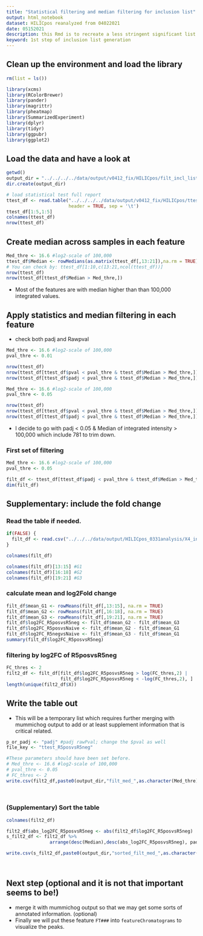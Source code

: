 ```yaml
---
title: "Statistical filtering and median filtering for inclusion list"
output: html_notebook
dataset: HILICpos reanalyzed from 04022021
date: 05152021
description: this Rmd is to recreate a less stringent significant list.
keyword: 1st step of inclusion list generation
---
```



## Clean up the environment and load the library 

```r
rm(list = ls())

library(xcms)
library(RColorBrewer)
library(pander)
library(magrittr)
library(pheatmap)
library(SummarizedExperiment)
library(dplyr)
library(tidyr)
library(ggpubr)
library(ggplot2)
```

## Load the data and have a look at

```r
getwd()
output_dir = "../../../../data/output/v0412_fix/HILICpos/filt_incl_list/"
dir.create(output_dir)

# load statistical test full report
ttest_df <- read.table("../../../../data/output/v0412_fix/HILICpos/ttest_equal/ttest_res_full_report_R5posvsR5neg.txt", 
                       header = TRUE, sep = '\t')
ttest_df[1:5,1:5]
colnames(ttest_df)
nrow(ttest_df)
```



## Create median across samples in each feature
```r
Med_thre <- 16.6 #log2-scale of 100,000
ttest_df$Median <- rowMedians(as.matrix(ttest_df[,13:21]),na.rm = TRUE)
# You can check by: ttest_df[1:10,c(13:21,ncol(ttest_df))]
nrow(ttest_df)
nrow(ttest_df[ttest_df$Median > Med_thre,])

```
- Most of the features are with median higher than than 100,000 integrated values. 



## Apply statistics and median filtering in each feature
- check both padj and Rawpval
```r
Med_thre <- 16.6 #log2-scale of 100,000
pval_thre <- 0.01

nrow(ttest_df)
nrow(ttest_df[ttest_df$pval < pval_thre & ttest_df$Median > Med_thre,])
nrow(ttest_df[ttest_df$padj < pval_thre & ttest_df$Median > Med_thre,])
```

```r
Med_thre <- 16.6 #log2-scale of 100,000
pval_thre <- 0.05

nrow(ttest_df)
nrow(ttest_df[ttest_df$pval < pval_thre & ttest_df$Median > Med_thre,])
nrow(ttest_df[ttest_df$padj < pval_thre & ttest_df$Median > Med_thre,])
```
- I decide to go with padj < 0.05 & Median of integrated intensity > 100,000 which include 781 to trim down.

### First set of filtering
```r
Med_thre <- 16.6 #log2-scale of 100,000
pval_thre <- 0.05

filt_df <- ttest_df[ttest_df$padj < pval_thre & ttest_df$Median > Med_thre,]
dim(filt_df)
```


## Supplementary: include the fold change

### Read the table if needed.
```r
if(FALSE) {
  filt_df <- read.csv("../../../data/output/HILICpos_0331analysis/X4_incl_list_merge_wt_hmdb/merged_hmdb_mcg_fit_inclusion_list.csv", header = TRUE)
}

colnames(filt_df)
```

```r
colnames(filt_df)[13:15] #G1
colnames(filt_df)[16:18] #G2
colnames(filt_df)[19:21] #G3
```


### calculate mean and log2Fold change
```r
filt_df$mean_G1 <- rowMeans(filt_df[,13:15], na.rm = TRUE)
filt_df$mean_G2 <- rowMeans(filt_df[,16:18], na.rm = TRUE)
filt_df$mean_G3 <- rowMeans(filt_df[,19:21], na.rm = TRUE)
filt_df$log2FC_R5posvsR5neg <- filt_df$mean_G2 - filt_df$mean_G3
filt_df$log2FC_R5posvsNaive <- filt_df$mean_G2 - filt_df$mean_G1
filt_df$log2FC_R5negvsNaive <- filt_df$mean_G3 - filt_df$mean_G1
summary(filt_df$log2FC_R5posvsR5neg)
```

### filtering by log2FC of R5posvsR5neg
```r
FC_thres <- 2
filt2_df <- filt_df[filt_df$log2FC_R5posvsR5neg > log(FC_thres,2) | 
                    filt_df$log2FC_R5posvsR5neg < -log(FC_thres,2), ]
length(unique(filt2_df$X))
```

## Write the table out
- This will be a temporary list which requires further merging with mummichog output to add or at least supplement information that is critical related.

```r

p_or_padj <- "padj" #padj rawPval; change the $pval as well
file_key <- "ttest_R5posvsR5neg"

#These parameters should have been set before.
# Med_thre <- 16.6 #log2-scale of 100,000
# pval_thre <- 0.05
# FC_thres <- 2
write.csv(filt2_df,paste0(output_dir,"filt_med_",as.character(Med_thre),"_", p_or_padj,"_",as.character(pval_thre),"_FC_",as.character(FC_thres),"_",file_key,".csv"), row.names = FALSE)
          
          

```

### (Supplementary) Sort the table
```r
colnames(filt2_df)
```

```r
filt2_df$abs_log2FC_R5posvsR5neg <- abs(filt2_df$log2FC_R5posvsR5neg)
s_filt2_df <- filt2_df %>% 
                arrange(desc(Median),desc(abs_log2FC_R5posvsR5neg), padj)

write.csv(s_filt2_df,paste0(output_dir,"sorted_filt_med_",as.character(Med_thre),"_", p_or_padj,"_",as.character(pval_thre),"_FC_",as.character(FC_thres),"_",file_key,".csv"), row.names = FALSE)
    
                
```


## Next step (optional and it is not that important seems to be!)
- merge it with mummichog output so that we may get some sorts of annotated information. (optional)
- Finally we will put these feature `FT###` into `featureChromatograms` to visualize the peaks.

